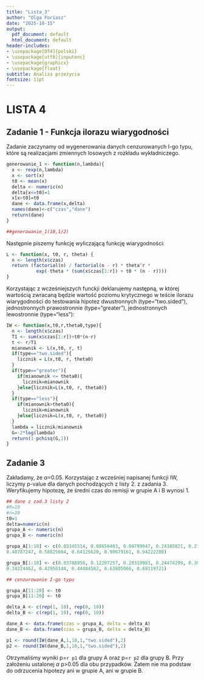 ---
title: "Lista_3"
author: "Olga Foriasz"
date: "2025-10-15"
output:
  pdf_document: default
  html_document: default
header-includes:
- \usepackage[OT4]{polski}
- \usepackage[utf8]{inputenc}
- \usepackage{graphicx}
- \usepackage{float}
subtitle: Analiza przeżycia
fontsize: 11pt
---

# LISTA 4

## Zadanie 1 - Funkcja ilorazu wiarygodności

Zadanie zaczynamy od wygenerowania danych cenzurowanych I-go typu, które są realizacjami zmiennych losowych z rozkładu wykładniczego.

```{r, warning=FALSE}
generowanie_1 <- function(n,lambda){
  x <- rexp(n,lambda)
  x <- sort(x)
  t0 <- mean(x)
  delta <- numeric(n)
  delta[x<=t0]=1
  x[x>t0]=t0
  dane <- data.frame(x,delta)
  names(dane)<-c("czas","dane")
  return(dane)
}

##generowanie_1(10,1/2)
```

Następnie piszemy funkcję wyliczającą funkcję wiarygodności:

```{r, warning=FALSE}

L <- function(x, t0, r, theta) {
  n <- length(x$czas)
  return (factorial(n) / factorial(n - r) * theta^r *
           exp(-theta * (sum(x$czas[1:r]) + t0 * (n - r))))
}


```

Korzystając z wcześniejszych funckji deklarujemy następną, w której wartością zwracaną będzie wartość poziomu krytycznego w teście ilorazu wiarygodności do testowania hipotez dwustronnych (type="two.sided"), jednostronnych prawostronnie (type="greater"), jednostronnych lewostronnie (type="less"):

```{r, warning=FALSE}
IW <- function(x,t0,r,theta0,type){
  n <- length(x$czas)
  T1 <- sum(x$czas[1:r])+t0*(n-r)
  t <- r/T1
  mianownik <- L(x,t0, r, t)
  if(type=="two.sided"){
    licznik = L(x,t0, r, theta0)
  }
  if(type=="greater"){
    if(mianownik <= theta0){
      licznik=mianownik
    }else{licznik=L(x,t0, r, theta0)}
  }
  if(type=="less"){
    if(mianownik>theta0){
      licznik=mianownik
    }else{licznik=L(x,t0, r, theta0)}
  }
  lambda = licznik/mianownik
  G=-2*log(lambda)
  return(1-pchisq(G,1))
}
```

## Zadanie 3

Zakładamy, że $\alpha$=0.05.
Korzystając z wcześniej napisanej funkcji IW, liczymy p-value dla danych pochodzących z listy 2. z zadania 3. Weryfikujemy hipotezę, że średni czas do remisji w grupie A i B wynosi 1.

```{r, warning=FALSE, echo=FALSE}
## dane z zad.3 listy 2
#R=10
#n=20
t0=1
delta=numeric(n)
grupa_A <- numeric(n)
grupa_B <- numeric(n)

grupa_A[1:10] <- c(0.03345514, 0.08656403, 0.08799947, 0.24385821, 0.27755032,
0.40787247, 0.58825664, 0.64125620, 0.90679161, 0.94222208)

grupa_B[1:10] <- c(0.03788958, 0.12207257, 0.20319983, 0.24474299, 0.30492413,
0.34224462, 0.42950144, 0.44484582, 0.63805066, 0.69119721)

## cenzurowanie I-go typu

grupa_A[11:20] <- t0
grupa_B[11:20] <- t0

delta_A <- c(rep(1, 10), rep(0, 10))
delta_B <- c(rep(1, 10), rep(0, 10))

dane_A <- data.frame(czas = grupa_A, delta = delta_A)
dane_B <- data.frame(czas = grupa_B, delta = delta_B)
```

```{r}
p1 <- round(IW(dane_A,1,10,1,"two.sided"),2)
p2 <- round(IW(dane_B,1,10,1,"two.sided"),2)
```

Otrzymaliśmy wyniki p=`r p1` dla grupy A oraz p=`r p2` dla grupy B. Przy założeniu ustalonej $\alpha$ p>0.05 dla obu przypadków. Zatem nie ma podstaw do odrzucenia hipotezy ani w grupie A, ani w grupie B.


